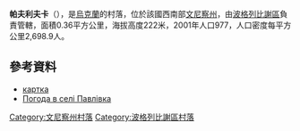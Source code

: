 {{coord|49|27|49|N|29|21|47|E|scale:30000|display=title}}

'''帕夫利夫卡'''（{{lang-uk|Павлівка}}），是[[烏克蘭|烏克蘭]]的村落，位於該國西南部[[文尼察州|文尼察州]]，由[[波格列比謝區|波格列比謝區]]負責管轄，面積0.36平方公里，海拔高度222米，2001年人口977，人口密度每平方公里2,698.9人。

==參考資料==
* [http://gska2.rada.gov.ua/pls/z7502/A005?rdat1=08.02.2009&rf7571=2799 картка]{{dead link|date=2018年2月 |bot=InternetArchiveBot |fix-attempted=yes }}
* [http://weather.in.ua/ua/vinnickaja/19452 Погода в селі Павлівка] {{Wayback|url=http://weather.in.ua/ua/vinnickaja/19452 |date=20160305205625 }}

[[Category:文尼察州村落|Category:文尼察州村落]]
[[Category:波格列比謝區村落|Category:波格列比謝區村落]]


{{Vinnytsia-geo-stub}}